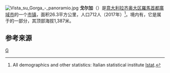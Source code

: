 [[File:Vista_su_Gorga_-_panoramio.jpg|thumb]]
'''戈尔加'''（{{lang-it|Gorga}}）是[[意大利|意大利]][[拉齐奥大区|拉齐奥大区]][[羅馬首都廣域市|羅馬首都廣域市]]的一个[[市镇_(意大利)|市镇]]，面积26.3平方公里，人口712人（2017年）<ref name="istat">All demographics and other statistics: Italian statistical institute [[National_Institute_of_Statistics_(Italy)|Istat]].</ref>。境内有{{link-it|圣马力诺山|Monte San Marino}}，它是属于{{it-link|莱皮尼山脉|monti Lepini}}的一部分，其顶部海拔1,387米。

== 参考来源 ==
{{Reflist}}

{{羅馬首都廣域市市鎮}}
{{Authority control}}
{{Italy-geo-stub}}

[[Category:罗马首都广域市市镇|G]]
